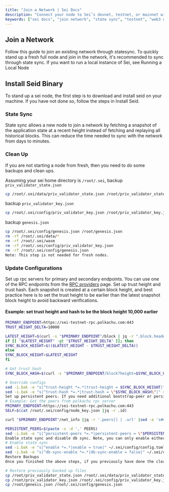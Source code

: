 ```yaml
---
title: "Join a Network | Sei Docs"
description: "Connect your node to Sei’s devnet, testnet, or mainnet with state sync and peer discovery for quick syncing."
keywords: ["sei docs", "join network", "state sync", "testnet", "web3 docs"]
---
```


## Join a Network
Follow this guide to join an existing network through statesync. To quickly stand up a fresh full node and join in the network, it's recommended to sync through state sync. If you want to run a local instance of Sei, see Running a Local Node

## Install Seid Binary
To stand up a sei node, the first step is to download and install seid on your machine. If you have not done so, follow the steps in Install Seid.

### State Sync
State sync allows a new node to join a network by fetching a snapshot of the application state at a recent height instead of fetching and replaying all historical blocks. This can reduce the time needed to sync with the network from days to minutes.

### Clean Up
If you are not starting a node from fresh, then you need to do some backups and clean ups.

Assuming your sei home directory is `/root/.sei`, backup `priv_validator_state.json`
```bash
cp /root/.sei/data/priv_validator_state.json /root/priv_validator_state.json
```
backup `priv_validator_key.json`
```bash
cp /root/.sei/config/priv_validator_key.json /root/priv_validator_key.json
```
backup `genesis.json`
```bash
cp /root/.sei/config/genesis.json /root/genesis.json
rm -rf /root/.sei/data/*
rm -rf /root/.sei/wasm
rm -rf /root/.sei/config/priv_validator_key.json
rm -rf /root/.sei/config/genesis.json
Note: This step is not needed for fresh nodes.
```
### Update Configurations
Set up rpc servers for primary and secondary endpoints. You can use one of the RPC endpoints from the [RPC providers](../resources-tools-and-resources.mdx) page.
Set up trust height and trust hash. Each snapshot is created at a certain block height, and best practice here is to set the trust height to be earlier than the latest snapshot block height to avoid backward verifications.

#### Example: set trust height and hash to be the block height 10,000 earlier
```bash
PRIMARY_ENDPOINT=https://sei-testnet-rpc.polkachu.com:443
TRUST_HEIGHT_DELTA=10000

LATEST_HEIGHT=$(curl -s "$PRIMARY_ENDPOINT"/block | jq -r ".block.header.height")
if [[ "$LATEST_HEIGHT" -gt "$TRUST_HEIGHT_DELTA" ]]; then
SYNC_BLOCK_HEIGHT=$(($LATEST_HEIGHT - $TRUST_HEIGHT_DELTA))
else
SYNC_BLOCK_HEIGHT=$LATEST_HEIGHT
fi

# Get trust hash
SYNC_BLOCK_HASH=$(curl -s "$PRIMARY_ENDPOINT/block?height=$SYNC_BLOCK_HEIGHT" | jq -r ".block_id.hash")

# Override configs
sed -i.bak -e "s|^trust-height *=.*|trust-height = $SYNC_BLOCK_HEIGHT|" ~/.sei/config/config.toml
sed -i.bak -e "s|^trust-hash *=.*|trust-hash = \"$SYNC_BLOCK_HASH\"|" ~/.sei/config/config.toml
Set up persistent peers. If you need additional bootstrap-peer or persistent-peer (used for known good peers) in ~/.sei/config/config.toml.See Configure General Settings for more info about each peer field.
# Example: Get the peers from polkachu rpc server
PRIMARY_ENDPOINT=https://sei-testnet-rpc.polkachu.com:443
SELF=$(cat /root/.sei/config/node_key.json |jq -r .id)

curl "$PRIMARY_ENDPOINT"/net_info |jq -r '.peers[] | .url' |sed -e 's#mconn://##'|grep -v "$SELF"  > PEERS

PERSISTENT_PEERS=$(paste -s -d ',' PEERS)
sed -i.bak -e "s|^persistent-peers *=.*|persistent-peers = \"$PERSISTENT_PEERS\"|" ~/.sei/config/config.toml
Enable state sync and disable db sync. Note, you can only enable either state sync or db sync at a time.
# Enable state sync
sed -i.bak -e "s|^enable *=.*|enable = true|" ~/.sei/config/config.toml
sed -i.bak -e "s|^db-sync-enable *=.*|db-sync-enable = false|" ~/.sei/config/config.toml
Restore Backups
Once you finished the above steps, if you previously have done the clean up step, we need to restore the previously backed up files.

# Restore previously backed up files
cp /root/priv_validator_state.json /root/.sei/data/priv_validator_state.json
cp /root/priv_validator_key.json /root/.sei/config/priv_validator_key.json
cp /root/genesis.json /root/.sei/config/genesis.json
```
